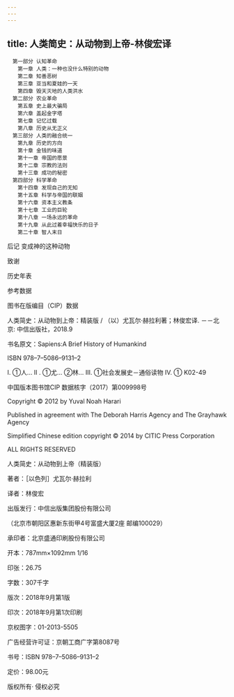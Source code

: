 ```yaml
---
---
---
```

title: 人类简史：从动物到上帝-林俊宏译
---


```
　第一部分 认知革命
　　第一章 人类：一种也没什么特别的动物
　　第二章 知善恶树
　　第三章 亚当和夏娃的一天
　　第四章 毁天灭地的人类洪水
　第二部分 农业革命
　　第五章 史上最大骗局
　　第六章 盖起金字塔
　　第七章 记忆过载
　　第八章 历史从无正义
　第三部分 人类的融合统一
　　第九章 历史的方向
　　第十章 金钱的味道
　　第十一章 帝国的愿景
　　第十二章 宗教的法则
　　第十三章 成功的秘密
　第四部分 科学革命
　　第十四章 发现自己的无知
　　第十五章 科学与帝国的联姻
　　第十六章 资本主义教条
　　第十七章 工业的巨轮
　　第十八章 一场永远的革命
　　第十九章 从此过着幸福快乐的日子
　　第二十章 智人末日
```



后记 变成神的这种动物

致谢

历史年表

参考数据




图书在版编目（CIP）数据





人类简史：从动物到上帝：精装版 / （以）尤瓦尔·赫拉利著；林俊宏译. －－北京: 中信出版社，2018.9

书名原文：Sapiens:A Brief History of Humankind

ISBN 978–7–5086–9131–2

Ⅰ. ①人… Ⅱ . ①尤… ②林… Ⅲ. ①社会发展史－通俗读物 Ⅳ. ① K02-49



中国版本图书馆CIP 数据核字（2017）第009998号

Copyright © 2012 by Yuval Noah Harari

Published in agreement with The Deborah Harris Agency and The Grayhawk Agency

Simplified Chinese edition copyright © 2014 by CITIC Press Corporation

ALL RIGHTS RESERVED





人类简史：从动物到上帝（精装版）

著者：［以色列］尤瓦尔·赫拉利

译者：林俊宏

出版发行：中信出版集团股份有限公司

（北京市朝阳区惠新东街甲4号富盛大厦2座 邮编100029）

承印者：北京盛通印刷股份有限公司

开本：787mm×1092mm 1/16

印张：26.75

字数：307千字

版次：2018年9月第1版

印次：2018年9月第1次印刷

京权图字：01-2013-5505

广告经营许可证：京朝工商广字第8087号

书号：ISBN 978–7–5086–9131–2

定价：98.00元

版权所有· 侵权必究